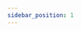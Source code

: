 ```yaml
---
sidebar_position: 1
---
```




<SkillList>
  <div title="机械设计知识体系" items={[
    { name: "机械原理", progress: 80, description: "" },
    { name: "机械设计", progress: 60, description: "" },
    { name: "CAD原理和应用", progress: 0, description: "" },
    { name: "SolidWorks应用", progress: 5, description: "" },
    { name: "公差配合与测量技术", progress: 5, description: "" },
    { name: "机械制造技术", progress: 5, description: "" },
  ]} />
</SkillList>